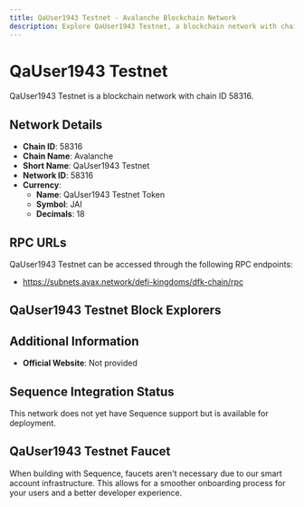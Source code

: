 ```yaml
--- 
title: QaUser1943 Testnet - Avalanche Blockchain Network
description: Explore QaUser1943 Testnet, a blockchain network with chain ID 58316. Learn about its native currency, QaUser1943 Testnet Token, and how to interact with the network.
---
```


# QaUser1943 Testnet

QaUser1943 Testnet is a blockchain network with chain ID 58316.

## Network Details

- **Chain ID**: 58316
- **Chain Name**: Avalanche
- **Short Name**: QaUser1943 Testnet
- **Network ID**: 58316
- **Currency**: 
  - **Name**: QaUser1943 Testnet Token
  - **Symbol**: JAI
  - **Decimals**: 18

## RPC URLs

QaUser1943 Testnet can be accessed through the following RPC endpoints:

- https://subnets.avax.network/defi-kingdoms/dfk-chain/rpc

## QaUser1943 Testnet Block Explorers



## Additional Information

- **Official Website**: Not provided

## Sequence Integration Status

This network does not yet have Sequence support but is available for deployment.

## QaUser1943 Testnet Faucet

When building with Sequence, faucets aren't necessary due to our smart account infrastructure. This allows for a smoother onboarding process for your users and a better developer experience.
